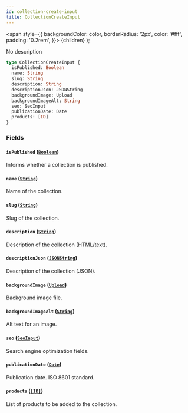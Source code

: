 ```yaml
---
id: collection-create-input
title: CollectionCreateInput
---
```


<span
style={{
      backgroundColor: color,
      borderRadius: '2px',
      color: '#fff',
      padding: '0.2rem',
    }}>
{children}
</span>
);

No description

```graphql
type CollectionCreateInput {
  isPublished: Boolean
  name: String
  slug: String
  description: String
  descriptionJson: JSONString
  backgroundImage: Upload
  backgroundImageAlt: String
  seo: SeoInput
  publicationDate: Date
  products: [ID]
}
```

### Fields

#### `isPublished` ([`Boolean`](/api-reference/scalars/boolean.mdx))

Informs whether a collection is published.

#### `name` ([`String`](/api-reference/scalars/string.mdx))

Name of the collection.

#### `slug` ([`String`](/api-reference/scalars/string.mdx))

Slug of the collection.

#### `description` ([`String`](/api-reference/scalars/string.mdx))

Description of the collection (HTML/text).

#### `descriptionJson` ([`JSONString`](/api-reference/scalars/json-string.mdx))

Description of the collection (JSON).

#### `backgroundImage` ([`Upload`](/api-reference/scalars/upload.mdx))

Background image file.

#### `backgroundImageAlt` ([`String`](/api-reference/scalars/string.mdx))

Alt text for an image.

#### `seo` ([`SeoInput`](/api-reference/inputs/seo-input.mdx))

Search engine optimization fields.

#### `publicationDate` ([`Date`](/api-reference/scalars/date.mdx))

Publication date. ISO 8601 standard.

#### `products` ([`[ID]`](/api-reference/scalars/id.mdx))

List of products to be added to the collection.
